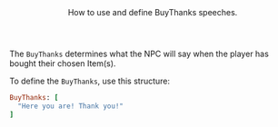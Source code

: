 <Header title="BuyThanks">
  How to use and define BuyThanks speeches.
</Header>

The `BuyThanks` determines what the NPC will say when the player has bought their chosen Item(s).

<PMSpeeches speech="BuyThanks"/>

To define the `BuyThanks`, use this structure:
<br/>
```ruby
BuyThanks: [
  "Here you are! Thank you!"
]
```
<ImageWithCaption src="/images/documentation/poke-market/BuyThanks.png" caption="BuyThanks"/>